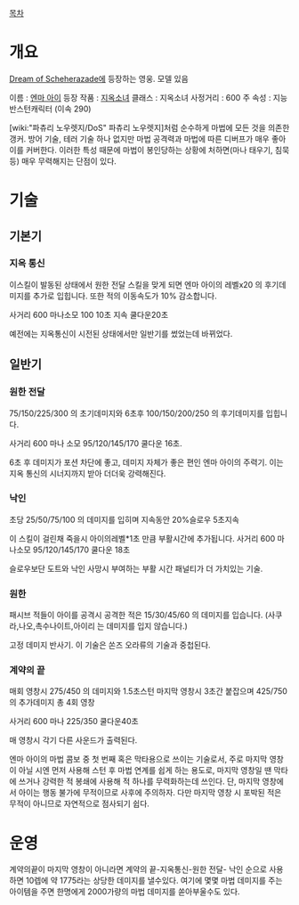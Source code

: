 [[목차]]
= 개요 =

[[Dream of Scheherazade]]에 등장하는 영웅. 모델 있음

이름 : [[엔마 아이]]
등장 작품 : [[지옥소녀]]
클래스 : 지옥소녀
사정거리 : 600
주 속성 : 지능
반스턴캐릭터 (이속 290)

[wiki:"파츄리 노우렛지/DoS" 파츄리 노우렛지]처럼 순수하게 마법에 모든 것을 의존한 갱커. 방어 기술, 테러 기술 하나 없지만 마법 공격력과 마법에 따른 디버프가 매우 좋아 이를 커버한다. 이러한 특성 때문에 마법이 봉인당하는 상황에 처하면(마나 태우기, 침묵 등) 매우 무력해지는 단점이 있다.

= 기술 =
== 기본기 ==
=== 지옥 통신 ===
이스킬이 발동된 상태에서 원한 전달 스킬을 맞게 되면 엔마 아이의 레벨x20 의 후기데미지를 추가로 입힙니다. 또한 적의 이동속도가 10% 감소합니다.

사거리 600 마나소모 100  10초 지속 쿨다운20초 

예전에는 지옥통신이 시전된 상태에서만 일반기를 썼었는데 바뀌었다.

== 일반기 ==
=== 원한 전달 === 
75/150/225/300 의 초기데미지와 6초후 100/150/200/250 의 후기데미지를 입힙니다.

사거리 600 마나 소모 95/120/145/170  쿨다운 16초.

6초 후 데미지가 포션 차단에 좋고, 데미지 자체가 좋은 편인 엔마 아이의 주력기. 이는 지옥 통신의 시너지까지 받아 더더욱 강력해진다.

=== 낙인 ===
초당 25/50/75/100 의 데미지를 입히며 지속동안 20%슬로우 5초지속

이 스킬이 걸린채 죽을시 아이의레벨*1초 만큼 부활시간에 추가됩니다.
사거리 600 마나소모 95/120/145/170  쿨다운 18초

슬로우보단 도트와 낙인 사망시 부여하는 부활 시간 패널티가 더 가치있는 기술.


=== 원한 ===
패시브
적들이 아이를 공격시 공격한 적은 15/30/45/60 의 데미지를 입습니다.
(사쿠라,나오,촉수나이트,아이리 는 데미지를 입지 않습니다.)

고정 데미지 반사기. 이 기술은 쏜즈 오라류의 기술과 중첩된다.

=== 계약의 끝 ===
매회 영창시 275/450 의 데미지와 1.5초스턴  마지막 영창시 3초간 붙잡으며 425/750의 추가데미지 총 4회 영창

사거리 600 마나 225/350 쿨다운40초

매 영창시 각기 다른 사운드가 출력된다.

엔마 아이의 마법 콤보 중 첫 번째 혹은 막타용으로 쓰이는 기술로서, 주로 마지막 영창이 아닐 시엔 먼저 사용해 스턴 후 마법 연계를 쉽게 하는 용도로, 마지막 영창일 땐 막타에 쓰거나 강력한 적 봉쇄에 사용해 적 하나를 무력화하는데 쓰인다. 단, 마지막 영창에서 아이는 행동 불가에 무적이므로 사후에 주의하자. 다만 마지막 영창 시 포박된 적은 무적이 아니므로 자연적으로 점사되기 쉽다.

= 운영 =
계약의끝이 마지막 영창이 아니라면 계약의 끝-지옥통신-원한 전달- 낙인 순으로 사용하면 10렙에 약  1775라는 상당한 데미지를 낼수있다. 여기에 몇몇 마법 데미지를 주는 아이템을 주면 한명에게 2000가량의 마법 데미지를 쏟아부울수도 있다.
